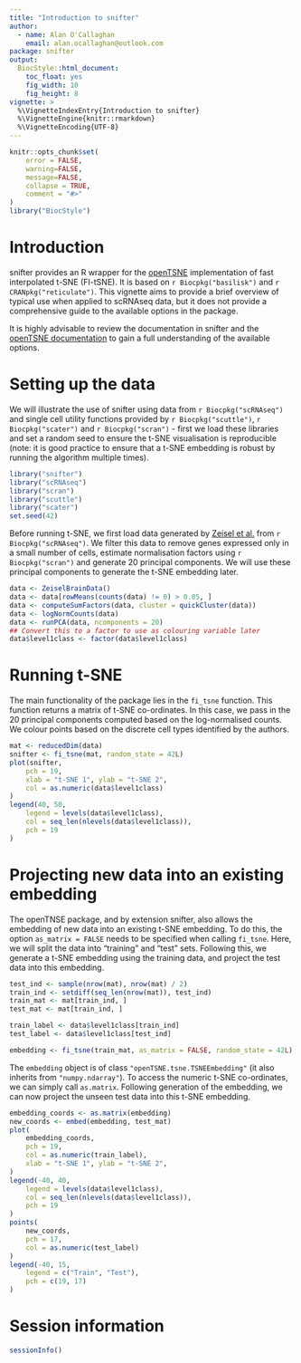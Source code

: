 ```yaml
---
title: "Introduction to snifter"
author:
  - name: Alan O'Callaghan
    email: alan.ocallaghan@outlook.com
package: snifter
output:
  BiocStyle::html_document:
    toc_float: yes
    fig_width: 10
    fig_height: 8
vignette: >
  %\VignetteIndexEntry{Introduction to snifter}
  %\VignetteEngine{knitr::rmarkdown}
  %\VignetteEncoding{UTF-8}
---
```


```r
knitr::opts_chunk$set(
    error = FALSE,
    warning=FALSE,
    message=FALSE,
    collapse = TRUE,
    comment = "#>"
)
library("BiocStyle")
```

# Introduction

snifter provides an R wrapper for the [openTSNE](https://opentsne.readthedocs.io/en/latest/)
implementation of fast interpolated t-SNE (FI-tSNE).
It is based on `r Biocpkg("basilisk")` and `r CRANpkg("reticulate")`.
This vignette aims to provide a brief overview of typical use 
when applied to scRNAseq data, but it does not provide a comprehensive
guide to the available options in the package.

It is highly advisable to review the documentation in snifter and the 
[openTSNE documentation](https://opentsne.readthedocs.io/en/latest/)
to gain a full understanding of the available options.

# Setting up the data

We will illustrate the use of snifter
using data from `r Biocpkg("scRNAseq")` and
single cell utility functions provided by `r Biocpkg("scuttle")`,
`r Biocpkg("scater")` and 
`r Biocpkg("scran")` - first we load these libraries
and set a random seed to ensure the t-SNE visualisation is reproducible
(note: it is good practice to ensure that a t-SNE embedding is robust
by running the algorithm multiple times).


```r
library("snifter")
library("scRNAseq")
library("scran")
library("scuttle")
library("scater")
set.seed(42)
```

Before running t-SNE, we first load data generated 
by [Zeisel et al.](https://doi.org/10.1126/science.aaa1934) 
from `r Biocpkg("scRNAseq")`. We filter this data to remove genes
expressed only in a small number of cells,
estimate normalisation factors using `r Biocpkg("scran")`
and generate 20 principal components. We will use these principal
components to generate the t-SNE embedding later.

```r
data <- ZeiselBrainData()
data <- data[rowMeans(counts(data) != 0) > 0.05, ]
data <- computeSumFactors(data, cluster = quickCluster(data))
data <- logNormCounts(data)
data <- runPCA(data, ncomponents = 20)
## Convert this to a factor to use as colouring variable later
data$level1class <- factor(data$level1class)
```

# Running t-SNE

The main functionality of the package lies in the `fi_tsne` function.
This function returns a matrix of t-SNE co-ordinates. In this case,
we pass in the 20 principal components computed based on the 
log-normalised counts. We colour points based on the discrete 
cell types identified by the authors.

```r
mat <- reducedDim(data)
snifter <- fi_tsne(mat, random_state = 42L)
plot(snifter,
    pch = 19,
    xlab = "t-SNE 1", ylab = "t-SNE 2",
    col = as.numeric(data$level1class)
)
legend(40, 50,
    legend = levels(data$level1class),
    col = seq_len(nlevels(data$level1class)),
    pch = 19
)
```

# Projecting new data into an existing embedding

The openTNSE package, and by extension snifter,
also allows the embedding of new data into
an existing t-SNE embedding.
To do this, the option `as_matrix = FALSE` needs to be specified
when calling `fi_tsne`. Here, we will split the data into "training"
and "test" sets. Following this, we generate a t-SNE embedding
using the training data, and project the test data into this embedding.

```r
test_ind <- sample(nrow(mat), nrow(mat) / 2)
train_ind <- setdiff(seq_len(nrow(mat)), test_ind)
train_mat <- mat[train_ind, ]
test_mat <- mat[train_ind, ]

train_label <- data$level1class[train_ind]
test_label <- data$level1class[test_ind]

embedding <- fi_tsne(train_mat, as_matrix = FALSE, random_state = 42L)
```

The `embedding` object is of class `"openTSNE.tsne.TSNEEmbedding"`
(it also inherits from `"numpy.ndarray"`). To access the numeric 
t-SNE co-ordinates, we can simply call `as.matrix`. 
Following generation of the embedding, we can now project the unseen test
data into this t-SNE embedding.

```r
embedding_coords <- as.matrix(embedding)
new_coords <- embed(embedding, test_mat)
plot(
    embedding_coords,
    pch = 19,
    col = as.numeric(train_label),
    xlab = "t-SNE 1", ylab = "t-SNE 2",
)
legend(-40, 40,
    legend = levels(data$level1class),
    col = seq_len(nlevels(data$level1class)),
    pch = 19
)
points(
    new_coords,
    pch = 17,
    col = as.numeric(test_label)
)
legend(-40, 15,
    legend = c("Train", "Test"),
    pch = c(19, 17)
)
```


# Session information {.unnumbered}

```r
sessionInfo()
```

